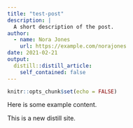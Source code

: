 ```yaml
---
title: "test-post"
description: |
  A short description of the post.
author:
  - name: Nora Jones
    url: https://example.com/norajones
date: 2021-02-21
output:
  distill::distill_article:
    self_contained: false
---
```



```r
knitr::opts_chunk$set(echo = FALSE)
```

Here is some example content.

This is a new distill site.

